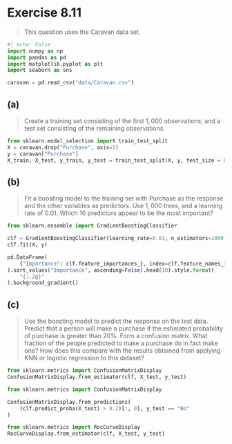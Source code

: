 # Exercise 8.11 {.unnumbered}
> This question uses the Caravan data set.

```python
#| echo: False
import numpy as np
import pandas as pd
import matplotlib.pyplot as plt
import seaborn as sns
```

```python
caravan = pd.read_csv("data/Caravan.csv")
```

## (a)
>  Create a training set consisting of the first $1,000$ observations, and a test set consisting of the remaining observations.

```python
from sklearn.model_selection import train_test_split
X = caravan.drop("Purchase", axis=1)
y = caravan["Purchase"]
X_train, X_test, y_train, y_test = train_test_split(X, y, test_size = 0.2, random_state=0)
```

## (b)
>  Fit a boosting model to the training set with Purchase as the response and the other variables as predictors. Use $1,000$ trees, and a learning rate of $0.01$. Which $10$ predictors appear to be the most important?

```python
from sklearn.ensemble import GradientBoostingClassifier

clf = GradientBoostingClassifier(learning_rate=0.01, n_estimators=1000)
clf.fit(X, y)
```


```python
pd.DataFrame(
    {"Importance": clf.feature_importances_}, index=clf.feature_names_in_
).sort_values("Importance", ascending=False).head(10).style.format(
    "{:.2g}"
).background_gradient()
```

## (c)
> Use the boosting model to predict the response on the test data. Predict that a person will make a purchase if the estimated probability of purchase is greater than $20\%$. Form a confusion matrix. What fraction of the people predicted to make a purchase do in fact make one? How does this compare with the results obtained from applying KNN or logistic regression to this dataset?

```python
from sklearn.metrics import ConfusionMatrixDisplay
ConfusionMatrixDisplay.from_estimator(clf, X_test, y_test)
```

```python
from sklearn.metrics import ConfusionMatrixDisplay

ConfusionMatrixDisplay.from_predictions(
    (clf.predict_proba(X_test) > 0.2)[:, 0], y_test == "No"
)
```


```python
from sklearn.metrics import RocCurveDisplay
RocCurveDisplay.from_estimator(clf, X_test, y_test)

```